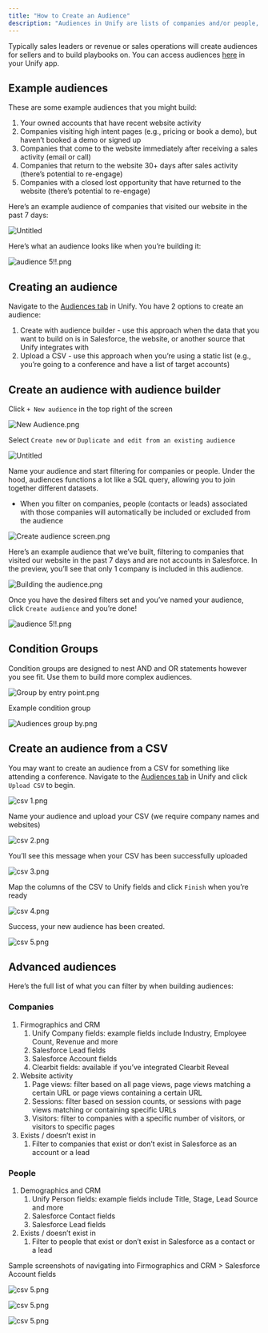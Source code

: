 ```yaml
---
title: "How to Create an Audience"
description: "Audiences in Unify are lists of companies and/or people, similar to a Salesforce report. Use them to build lists based on Salesforce data, website intent data, and more."
---
```


Typically sales leaders or revenue or sales operations will create audiences for sellers and to build playbooks on. You can access audiences [here](https://app.unifygtm.com/dashboard/audiences) in your Unify app.

## Example audiences

These are some example audiences that you might build:

1. Your owned accounts that have recent website activity
2. Companies visiting high intent pages (e.g., pricing or book a demo), but haven’t booked a demo or signed up
3. Companies that come to the website immediately after receiving a sales activity (email or call)
4. Companies that return to the website 30+ days after sales activity (there’s potential to re-engage)
5. Companies with a closed lost opportunity that have returned to the website (there’s potential to re-engage)

Here’s an example audience of companies that visited our website in the past 7 days:

![Untitled](/images/1.png)

Here’s what an audience looks like when you’re building it:

![audience 5!!.png](/images/2.png)

## Creating an audience

Navigate to the [Audiences tab](https://app.unifygtm.com/dashboard/audiences) in Unify. You have 2 options to create an audience:

1. Create with audience builder - use this approach when the data that you want to build on is in Salesforce, the website, or another source that Unify integrates with
2. Upload a CSV - use this approach when you’re using a static list (e.g., you’re going to a conference and have a list of target accounts)

## Create an audience with audience builder

Click `+ New audience` in the top right of the screen

![New Audience.png](/images/3.png)

Select `Create new` or `Duplicate and edit from an existing audience`

![Untitled](/images/4.png)

Name your audience and start filtering for companies or people. Under the hood, audiences functions a lot like a SQL query, allowing you to join together different datasets.

- When you filter on companies, people (contacts or leads) associated with those companies will automatically be included or excluded from the audience

![Create audience screen.png](/images/5.png)

Here’s an example audience that we’ve built, filtering to companies that visited our website in the past 7 days and are not accounts in Salesforce. In the preview, you’ll see that only 1 company is included in this audience.

![Building the audience.png](/images/6.png)

Once you have the desired filters set and you’ve named your audience, click `Create audience` and you’re done!

![audience 5!!.png](/images/7.png)

## Condition Groups

Condition groups are designed to nest AND and OR statements however you see fit. Use them to build more complex audiences.

![Group by entry point.png](/images/8.png)

Example condition group

![Audiences group by.png](/images/9.png)

## Create an audience from a CSV

You may want to create an audience from a CSV for something like attending a conference. Navigate to the [Audiences tab](https://app.unifygtm.com/dashboard/audiences) in Unify and click `Upload CSV` to begin.

![csv 1.png](/images/10.png)

Name your audience and upload your CSV (we require company names and websites)

![csv 2.png](/images/11.png)

You’ll see this message when your CSV has been successfully uploaded

![csv 3.png](/images/12.png)

Map the columns of the CSV to Unify fields and click `Finish` when you’re ready 

![csv 4.png](/images/13.png)

Success, your new audience has been created.

![csv 5.png](/images/14.png)

## Advanced audiences

Here’s the full list of what you can filter by when building audiences:

### Companies

1. Firmographics and CRM
    1. Unify Company fields: example fields include Industry, Employee Count, Revenue and more
    2. Salesforce Lead fields
    3. Salesforce Account fields
    4. Clearbit fields: available if you’ve integrated Clearbit Reveal
2. Website activity
    1. Page views: filter based on all page views, page views matching a certain URL or page views containing a certain URL
    2. Sessions: filter based on session counts, or sessions with page views matching or containing specific URLs
    3. Visitors: filter to companies with a specific number of visitors, or visitors to specific pages
3. Exists / doesn’t exist in
    1. Filter to companies that exist or don’t exist in Salesforce as an account or a lead

### People

1. Demographics and CRM
    1. Unify Person fields: example fields include Title, Stage, Lead Source and more
    2. Salesforce Contact fields
    3. Salesforce Lead fields
2. Exists / doesn’t exist in
    1. Filter to people that exist or don’t exist in Salesforce as a contact or a lead

Sample screenshots of navigating into Firmographics and CRM > Salesforce Account fields

![csv 5.png](/images/15.png)

![csv 5.png](/images/16.png)

![csv 5.png](/images/17.png)

